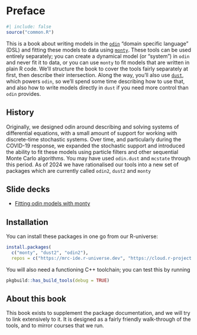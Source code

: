 # Preface {.unnumbered}

```r
#| include: false
source("common.R")
```

This is a book about writing models in the [`odin`](https://mrc-ide.github.io/odin2) "domain specific language" (DSL) and fitting these models to data using [`monty`](https://mrc-ide.github.io/monty).  These tools can be used entirely separately; you can create a dynamical model (or "system") in `odin` and never fit it to data, or you can use `monty` to fit models that are written in plain R code.  We'll structure the book to cover the tools fairly separately at first, then describe their intersection.  Along the way, you'll also use [`dust`](https://mrc-ide.github.io/dust2), which powers `odin`, so we'll spend some time describing how to use that, and also how to write models directly in `dust` if you need more control than `odin` provides.

## History

Originally, we designed odin around describing and solving systems of differential equations, with a small amount of support for working with discrete-time stochastic systems.  Over time, and particularly during the COVID-19 response, we expanded the stochastic support and introduced the ability to fit these models using particle filters and other sequential Monte Carlo algorithms.  You may have used `odin.dust` and `mcstate` through this period.  As of 2024 we have rationalised our tools into a new set of packages which are currently called `odin2`, `dust2` and `monty`

## Slide decks

* [Fitting odin models with monty](slides/fitting.html)

## Installation

You can install these packages in one go from our R-universe:

```r
install.packages(
  c("monty", "dust2", "odin2"),
  repos = c("https://mrc-ide.r-universe.dev", "https://cloud.r-project.org"))
```

You will also need a functioning C++ toolchain; you can test this by running

```r
pkgbuild::has_build_tools(debug = TRUE)
```

## About this book

This book exists to supplement the package documentation, and we will try to link extensively to it.  It is designed as a fairly friendly walk-through of the tools, and to mirror courses that we run.
